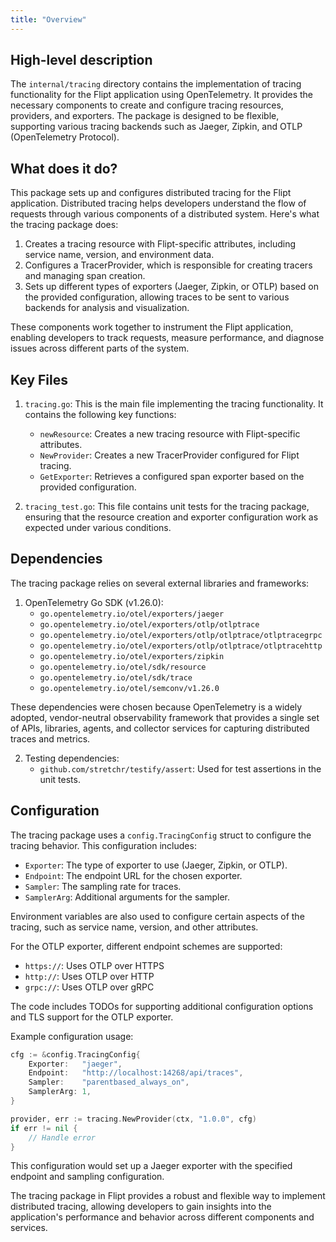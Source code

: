 ```yaml
---
title: "Overview"
---
```


## High-level description

The `internal/tracing` directory contains the implementation of tracing functionality for the Flipt application using OpenTelemetry. It provides the necessary components to create and configure tracing resources, providers, and exporters. The package is designed to be flexible, supporting various tracing backends such as Jaeger, Zipkin, and OTLP (OpenTelemetry Protocol).

## What does it do?

This package sets up and configures distributed tracing for the Flipt application. Distributed tracing helps developers understand the flow of requests through various components of a distributed system. Here's what the tracing package does:

1. Creates a tracing resource with Flipt-specific attributes, including service name, version, and environment data.
2. Configures a TracerProvider, which is responsible for creating tracers and managing span creation.
3. Sets up different types of exporters (Jaeger, Zipkin, or OTLP) based on the provided configuration, allowing traces to be sent to various backends for analysis and visualization.

These components work together to instrument the Flipt application, enabling developers to track requests, measure performance, and diagnose issues across different parts of the system.

## Key Files

1. `tracing.go`: This is the main file implementing the tracing functionality. It contains the following key functions:

   - `newResource`: Creates a new tracing resource with Flipt-specific attributes.
   - `NewProvider`: Creates a new TracerProvider configured for Flipt tracing.
   - `GetExporter`: Retrieves a configured span exporter based on the provided configuration.

2. `tracing_test.go`: This file contains unit tests for the tracing package, ensuring that the resource creation and exporter configuration work as expected under various conditions.

## Dependencies

The tracing package relies on several external libraries and frameworks:

1. OpenTelemetry Go SDK (v1.26.0):
   - `go.opentelemetry.io/otel/exporters/jaeger`
   - `go.opentelemetry.io/otel/exporters/otlp/otlptrace`
   - `go.opentelemetry.io/otel/exporters/otlp/otlptrace/otlptracegrpc`
   - `go.opentelemetry.io/otel/exporters/otlp/otlptrace/otlptracehttp`
   - `go.opentelemetry.io/otel/exporters/zipkin`
   - `go.opentelemetry.io/otel/sdk/resource`
   - `go.opentelemetry.io/otel/sdk/trace`
   - `go.opentelemetry.io/otel/semconv/v1.26.0`

These dependencies were chosen because OpenTelemetry is a widely adopted, vendor-neutral observability framework that provides a single set of APIs, libraries, agents, and collector services for capturing distributed traces and metrics.

2. Testing dependencies:
   - `github.com/stretchr/testify/assert`: Used for test assertions in the unit tests.

## Configuration

The tracing package uses a `config.TracingConfig` struct to configure the tracing behavior. This configuration includes:

- `Exporter`: The type of exporter to use (Jaeger, Zipkin, or OTLP).
- `Endpoint`: The endpoint URL for the chosen exporter.
- `Sampler`: The sampling rate for traces.
- `SamplerArg`: Additional arguments for the sampler.

Environment variables are also used to configure certain aspects of the tracing, such as service name, version, and other attributes.

For the OTLP exporter, different endpoint schemes are supported:
- `https://`: Uses OTLP over HTTPS
- `http://`: Uses OTLP over HTTP
- `grpc://`: Uses OTLP over gRPC

The code includes TODOs for supporting additional configuration options and TLS support for the OTLP exporter.

Example configuration usage:

```go
cfg := &config.TracingConfig{
    Exporter:   "jaeger",
    Endpoint:   "http://localhost:14268/api/traces",
    Sampler:    "parentbased_always_on",
    SamplerArg: 1,
}

provider, err := tracing.NewProvider(ctx, "1.0.0", cfg)
if err != nil {
    // Handle error
}
```

This configuration would set up a Jaeger exporter with the specified endpoint and sampling configuration.

The tracing package in Flipt provides a robust and flexible way to implement distributed tracing, allowing developers to gain insights into the application's performance and behavior across different components and services.